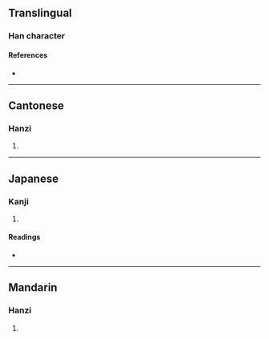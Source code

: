 {{character info/new}}
==Translingual==

===Han character===
{{Han char|rn=61|rad=心|as=08|sn=11|four=96094|canj=PWD|ids=⿰忄果}}

====References====
* {{Han ref|kx=0390.040|dkj=10760|dj=0724.040|hdz=42315.050|uh=60C8|ud=24776|bh=D55D|bd=54621}}

----

==Cantonese==

===Hanzi===
{{yue-hanzi|jyut=[[gwo2]]|y=gwo2}}

# {{rfdef|yue|sort=心08}}

----

==Japanese==

===Kanji===
{{ja-kanji|grade=|rs=心08}}

# {{rfdef|ja|sort=心08}}

====Readings====
* {{ja-readings|on=[[か]] (ka)|kun=[[いさましい]] (isamashii)}}

----

==Mandarin==

===Hanzi===
{{cmn-hanzi|pin=[[guǒ]] ([[guo3]])|wg=kuo<sup>3</sup>}}

# {{rfdef|cmn|sort=心08}}